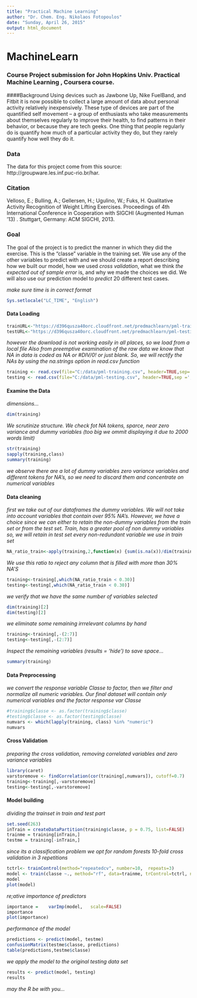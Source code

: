 ```yaml
---
title: "Practical Machine Learning"
author: "Dr. Chem. Eng. Nikolaos Fotopoulos"
date: "Sunday, April 26, 2015"
output: html_document
---
```


# MachineLearn
### Course Project submission for John Hopkins Univ. Practical Machine Learning , Coursera course. 

####Background
Using devices such as Jawbone Up, Nike FuelBand, and Fitbit it is now possible to collect a large amount of data about personal activity relatively inexpensively. These type of devices are part of the quantified self movement – a group of enthusiasts who take measurements about themselves regularly to improve their health, to find patterns in their behavior, or because they are tech geeks. One thing that people regularly do is quantify how much of a particular activity they do, but they rarely quantify how well they do it.  

### Data 

The data for this project come from this source: http://groupware.les.inf.puc-rio.br/har. 

### Citation
Velloso, E.; Bulling, A.; Gellersen, H.; Ugulino, W.; Fuks, H. Qualitative Activity Recognition of Weight Lifting Exercises. Proceedings of 4th International Conference in Cooperation with SIGCHI (Augmented Human '13) . Stuttgart, Germany: ACM SIGCHI, 2013.

### Goal 
The goal of the project is to predict the manner in which they did the exercise. This is the "classe" variable in the training set. We use any of the other variables to predict with and we should create a report describing how we built our model, how we used _cross validation_, what we think _the expected out of sample error_ is, and why we made the choices we did. We will also use our prediction model to _predict_ 20 different test cases. 

_make sure time is in correct format_
```r
Sys.setlocale("LC_TIME", "English")
```

#### Data Loading
```r
trainURL<-"https://d396qusza40orc.cloudfront.net/predmachlearn/pml-training.csv"
testURL<-"https://d396qusza40orc.cloudfront.net/predmachlearn/pml-testing.csv"
```

_however the download is not working easily in all places, so we load from a local file_
_Also from preemptive examination of the raw data we know that NA in data is coded as NA or #DIV/0! or just blank. So, we will rectify the NAs by using the na.strings option in read.csv function_   

```r
training <- read.csv(file="C:/data/pml-training.csv", header=TRUE,sep=',',na.strings=c("NA","#DIV/0!",""))
testing <- read.csv(file="C:/data/pml-testing.csv", header=TRUE,sep =',',na.strings=c("NA","#DIV/0!",""))
```

#### Examine the Data

_dimensions..._
```r
dim(training)
```

_We scrutinize structure. We check fot NA tokens, sparce, near zero variance and dummy variables (too big we ommit displaying it due to 2000 words limit)_
``` r
str(training)
sapply(training,class)
summary(training)
```

_we observe there are a lot of dummy variables zero variance variables and different tokens for NA's, so we need to discard them and concentrate on numerical variables_


#### Data cleaning

_first we take out of our dataframes the dummy variables. We will not take into account variables that contain over 95% NA's. However, we have a choice since we can either to retain the non-dummy variables from the train set or from the test set. Train, has a greater pool of non dummy variables so, we will retain in test set every non-redundant variable we use in train set_
```r
NA_ratio_train<-apply(training,2,function(x) {sum(is.na(x))/dim(training)[1]})
```

_We use this ratio to reject any column that is filled with more than 30% NA'S_

```r
training<-training[,which(NA_ratio_train < 0.30)]
testing<-testing[,which(NA_ratio_train < 0.30)]
```

_we verify that we have the same number of variables selected_
```r
dim(training)[2]
dim(testing)[2]
```

_we eliminate some remaining irrrelevant columns by hand_

```r
training<-training[,-(2:7)]
testing<-testing[,-(2:7)]
```

_Inspect the remaining variables (results = 'hide') to save space..._ 
```r
summary(training)
```


#### Data Preprocessing

_we convert the response variable Classe to factor, then we filter and normalize all numeric variables. Our final dataset will contain only numerical variables and the factor response var Classe_

```r
#training$classe <- as.factor(training$classe)
#testing$classe <- as.factor(testing$classe)
numvars <- which(lapply(training, class) %in% "numeric")
numvars
```

#### Cross Validation
_preparing the cross validation, removing correlated variables and zero variance variables_

```r
library(caret)
varstoremove <- findCorrelation(cor(training[,numvars]), cutoff=0.7)
training<-training[,-varstoremove]
testing<-testing[,-varstoremove]
```


#### Model building
_dividing the trainset in train and test part_

```r
set.seed(263)
inTrain = createDataPartition(training$classe, p = 0.75, list=FALSE)
trainme = training[inTrain,]
testme = training[-inTrain,]
```

_since its a classification problem we opt for random forests 10-fold  cross	validation in	3 repetitions_

```r
tctrl<- trainControl(method="repeatedcv", number=10,  repeats=3)
model <- train(classe ~., method="rf", data=trainme, trControl=tctrl, number=5, ntree=501)
model
plot(model)
```

_re;ative importance of predictors_

```r
importance =	varImp(model,	scale=FALSE)
importance
plot(importance)
```

_performance of the model_

```r
predictions <- predict(model, testme)
confusionMatrix(testme$classe, predictions)
table(predictions,testme$classe)
```

_we apply the model to the original testing data set_

```r
results <- predict(model, testing)
results
```


_may the R be with you..._
